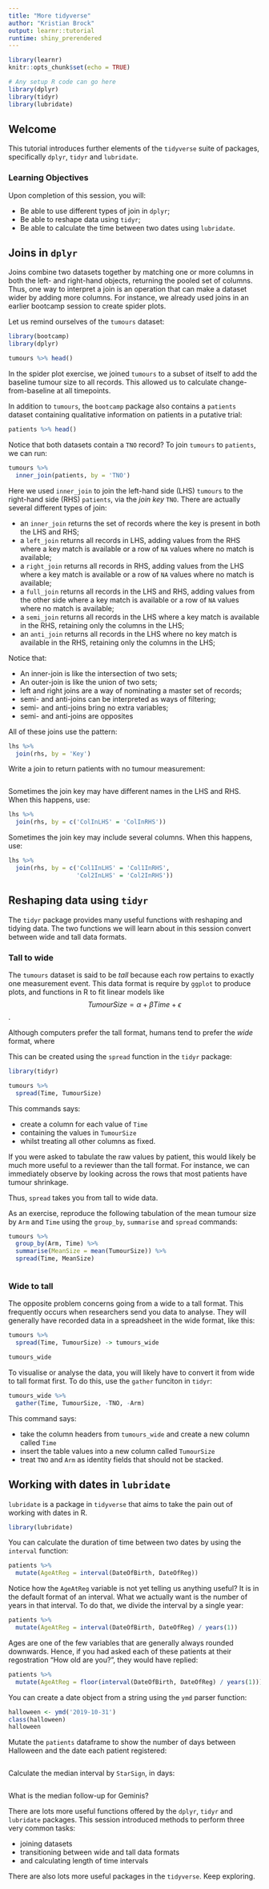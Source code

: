 ```yaml
---
title: "More tidyverse"
author: "Kristian Brock"
output: learnr::tutorial
runtime: shiny_prerendered
---
```


```r
library(learnr)
knitr::opts_chunk$set(echo = TRUE)

# Any setup R code can go here
library(dplyr)
library(tidyr)
library(lubridate)
```


## Welcome

This tutorial introduces further elements of the `tidyverse` suite of packages, specifically `dplyr`, `tidyr` and `lubridate`.

### Learning Objectives
Upon completion of this session, you will:

* Be able to use different types of join in `dplyr`;
* Be able to reshape data using `tidyr`;
* Be able to calculate the time between two dates using `lubridate`.


## Joins in `dplyr`

Joins combine two datasets together by matching one or more columns in both the left- and right-hand objects, returning the pooled set of columns.
Thus, one way to interpret a join is an operation that can make a dataset wider by adding more columns.
For instance, we already used joins in an earlier bootcamp session to create spider plots.

Let us remind ourselves of the `tumours` dataset:
```r
library(bootcamp)
library(dplyr)

tumours %>% head()
```

In the spider plot exercise, we joined `tumours` to a subset of itself to add the baseline tumour size to all records.
This allowed us to calculate change-from-baseline at all timepoints.

In addition to `tumours`, the `bootcamp` package also contains a `patients` dataset containing qualitative information on patients in a putative trial:

```r
patients %>% head()
```

Notice that both datasets contain a `TNO` record?
To join `tumours` to `patients`, we can run:

```r
tumours %>% 
  inner_join(patients, by = 'TNO')
```

Here we used `inner_join` to join the left-hand side (LHS) `tumours` to the right-hand side (RHS) `patients`, via the _join key_ `TNO`.
There are actually several different types of join:

* an `inner_join` returns the set of records where the key is present in both the LHS and RHS;
* a `left_join` returns all records in LHS, adding values from the RHS where a key match is available or a row of `NA` values where no match is available;
* a `right_join` returns all records in RHS, adding values from the LHS where a key match is available or a row of `NA` values where no match is available;
* a `full_join` returns all records in the LHS and RHS, adding values from the other side where a key match is available or a row of `NA` values where no match is available;
* a `semi_join` returns all records in the LHS where a key match is available in the RHS, retaining only the columns in the LHS;
* an `anti_join` returns all records in the LHS where no key match is available in the RHS, retaining only the columns in the LHS;

Notice that:

* An inner-join is like the intersection of two sets;
* An outer-join is like the union of two sets;
* left and right joins are a way of nominating a master set of records;
* semi- and anti-joins can be interpreted as ways of filtering; 
* semi- and anti-joins bring no extra variables;
* semi- and anti-joins are opposites

All of these joins use the pattern:

```r
lhs %>% 
  join(rhs, by = 'Key')
```

Write a join to return patients with no tumour measurement:
```r

```

Sometimes the join key may have different names in the LHS and RHS.
When this happens, use:

```r
lhs %>% 
  join(rhs, by = c('ColInLHS' = 'ColInRHS'))
```

Sometimes the join key may include several columns.
When this happens, use:

```r
lhs %>% 
  join(rhs, by = c('Col1InLHS' = 'Col1InRHS',
                   'Col2InLHS' = 'Col2InRHS'))
```



## Reshaping data using `tidyr`

The `tidyr` package provides many useful functions with reshaping and tidying data.
The two functions we will learn about in this session convert between wide and tall data formats.

### Tall to wide

The `tumours` dataset is said to be _tall_ because each row pertains to exactly one measurement event.
This data format is require by `ggplot` to produce plots, and functions in R to fit linear models like $$TumourSize = \alpha + \beta Time + \epsilon$$.

Although computers prefer the tall format, humans tend to prefer the _wide_ format, where 

This can be created using the `spread` function in the `tidyr` package:

```r
library(tidyr)

tumours %>% 
  spread(Time, TumourSize)
```

This commands says:

* create a column for each value of `Time`
* containing the values in `TumourSize`
* whilst treating all other columns as fixed.

If you were asked to tabulate the raw values by patient, this would likely be much more useful to a reviewer than the tall format.
For instance, we can immediately observe by looking across the rows that most patients have tumour shrinkage.

Thus, `spread` takes you from tall to wide data.

As an exercise, reproduce the following tabulation of the mean tumour size by `Arm` and `Time` using the `group_by`, `summarise` and `spread` commands:

```r
tumours %>% 
  group_by(Arm, Time) %>% 
  summarise(MeanSize = mean(TumourSize)) %>% 
  spread(Time, MeanSize)
```

```r



```

### Wide to tall
The opposite problem concerns going from a wide to a tall format.
This frequently occurs when researchers send you data to analyse.
They will generally have recorded data in a spreadsheet in the wide format, like this:

```r
tumours %>% 
  spread(Time, TumourSize) -> tumours_wide

tumours_wide
```

To visualise or analyse the data, you will likely have to convert it from wide to tall format first.
To do this, use the `gather` funciton in `tidyr`:

```r
tumours_wide %>% 
  gather(Time, TumourSize, -TNO, -Arm)
```

This command says:

* take the column headers from `tumours_wide` and create a new column called `Time`
* insert the table values into a new column called `TumourSize`
* treat `TNO` and `Arm` as identity fields that should not be stacked.



## Working with dates in `lubridate`

`lubridate` is a package in `tidyverse` that aims to take the pain out of working with dates in R.

```r
library(lubridate)
```

You can calculate the duration of time between two dates by using the `interval` function:
```r
patients %>% 
  mutate(AgeAtReg = interval(DateOfBirth, DateOfReg))
```

Notice how the `AgeAtReg` variable is not yet telling us anything useful?
It is in the default format of an interval.
What we actually want is the number of years in that interval.
To do that, we divide the interval by a single year:

```r
patients %>% 
  mutate(AgeAtReg = interval(DateOfBirth, DateOfReg) / years(1))
```

Ages are one of the few variables that are generally always rounded downwards.
Hence, if you had asked each of these patients at their regostration "How old are you?", they would have replied:

```r
patients %>% 
  mutate(AgeAtReg = floor(interval(DateOfBirth, DateOfReg) / years(1)))
```

You can create a date object from a string using the `ymd` parser function:

```r
halloween <- ymd('2019-10-31')
class(halloween)
halloween
```

Mutate the `patients` dataframe to show the number of days between Halloween and the date each patient registered:
```r



```

Calculate the median interval by `StarSign`, in days:
```r





```

What is the median follow-up for Geminis?


There are lots more useful functions offered by the `dplyr`, `tidyr` and `lubridate` packages.
This session introduced methods to perform three very common tasks:

* joining datasets
* transitioning between wide and tall data formats
* and calculating length of time intervals

There are also lots more useful packages in the `tidyverse`.
Keep exploring.

